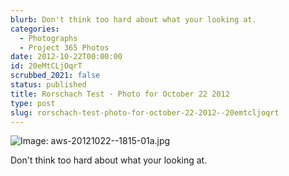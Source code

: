 ```yaml
---
blurb: Don't think too hard about what your looking at.
categories:
  - Photographs
  - Project 365 Photos
date: 2012-10-22T00:00:00
id: 20eMtCLjOqrT
scrubbed_2021: false
status: published
title: Rorschach Test - Photo for October 22 2012
type: post
slug: rorschach-test-photo-for-october-22-2012--20emtcljoqrt
---
```


![Image: aws-20121022--1815-01a.jpg](/aws-20121022--1815-01a.jpg)

Don't think too hard about what your looking at.